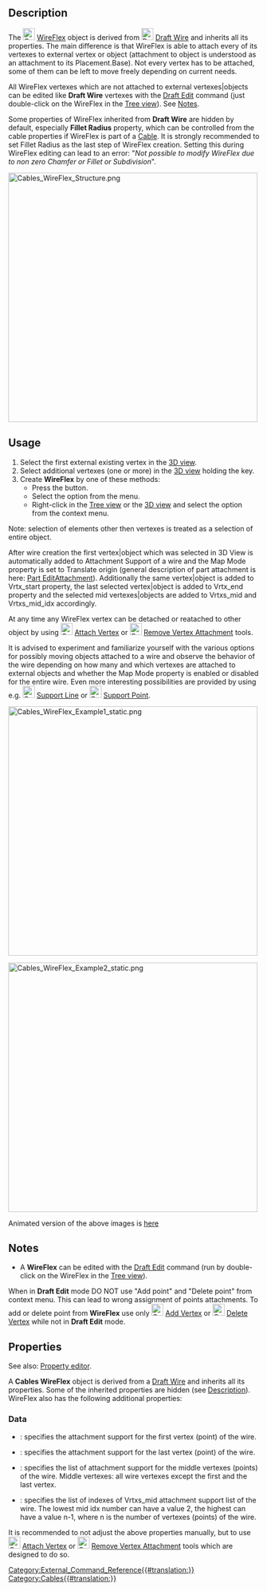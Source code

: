 <languages/>
<translate>

<!--T:1-->
{{Docnav
|
|[[Cables_AddVertex|Add Vertex]]
|[[Cables_Workbench|Cables]]
|IconL=
|IconR=Cables_AddVertex.svg
|IconC=Cables_workbench_icon.svg
}}

<!--T:2-->
{{GuiCommand
|Name=Cables WireFlex
|MenuLocation=Cable Wires → New Wire Flex
|Workbenches=[[Cables_Workbench|Cables]]
|Shortcut=
|Version=1.0
|SeeAlso=[[Cables_AddVertex|Cables AddVertex]], [[Cables_DelVertex|Cables DelVertex]], [[Cables_AttachVertex|Cables AttachVertex]], [[Cables_RemoveVertexAttachment|Cables RemoveVertexAttachment]]
}}

==Description== <!--T:3-->

<!--T:4-->
The [[Image:Cables_WireFlex.svg|24px]] [[Cables_WireFlex|WireFlex]] object is derived from [[Image:Draft_Wire.svg|24px]] [[Draft_Wire|Draft Wire]] and inherits all its properties. The main difference is that WireFlex is able to attach every of its vertexes to external vertex or object (attachment to object is understood as an attachment to its Placement.Base). Not every vertex has to be attached, some of them can be left to move freely depending on current needs.

<!--T:5-->
All WireFlex vertexes which are not attached to external vertexes|objects can be edited like '''Draft Wire''' vertexes with the [[Draft_Edit|Draft Edit]] command (just double-click on the WireFlex in the [[Tree_view|Tree view]]). See [[#Notes|Notes]].

<!--T:6-->
Some properties of WireFlex inherited from '''Draft Wire''' are hidden by default, especially '''Fillet Radius''' property, which can be controlled from the cable properties if WireFlex is part of a [[Cables_Cable|Cable]]. It is strongly recommended to set Fillet Radius as the last step of WireFlex creation. Setting this during WireFlex editing can lead to an error: "''Not possible to modify WireFlex due to non zero Chamfer or Fillet or Subdivision''".

</translate>
[[Image:Cables_WireFlex_Structure.png|500px]]
<translate>
<!--T:7-->
{{Caption|Sample structure of WireFlex}}

==Usage== <!--T:8-->

<!--T:9-->
# Select the first external existing vertex in the [[3D_view|3D view]].
# Select additional vertexes (one or more) in the [[3D_view|3D view]] holding the {{KEY|CTRL}} key.
# Create '''WireFlex''' by one of these methods:
#* Press the {{Button|[[Image:Cables_WireFlex.svg|16px]] [[Cables_WireFlex|WireFlex]]}} button.
#* Select the {{MenuCommand|Cable Wires → [[Image:Cables_WireFlex.svg|16px]] WireFlex}} option from the menu.
#* Right-click in the [[Tree_view|Tree view]] or the [[3D_view|3D view]] and select the {{MenuCommand|Cable Wires → [[Image:Cables_WireFlex.svg|16px]] WireFlex}} option from the context menu.

<!--T:10-->
Note: selection of elements other then vertexes is treated as a selection of entire object.

<!--T:11-->
After wire creation the first vertex|object which was selected in 3D View is automatically added to Attachment Support of a wire and the Map Mode property is set to Translate origin (general description of part attachment is here: [[Part_EditAttachment|Part EditAttachment]]). Additionally the same vertex|object is added to Vrtx_start property, the last selected vertex|object is added to Vrtx_end property and the selected mid vertexes|objects are added to Vrtxs_mid and Vrtxs_mid_idx accordingly.

<!--T:12-->
At any time any WireFlex vertex can be detached or reatached to other object by using [[Image:Cables_AttachVertex.svg|24px]] [[Cables_AttachVertex|Attach Vertex]] or [[Image:Cables_RemoveVertexAttachment.svg|24px]] [[Cables_RemoveVertexAttachment|Remove Vertex Attachment]] tools.

<!--T:13-->
It is advised to experiment and familiarize yourself with the various options for possibly moving objects attached to a wire and observe the behavior of the wire depending on how many and which vertexes are attached to external objects and whether the Map Mode property is enabled or disabled for the entire wire. Even more interesting possibilities are provided by using e.g. [[Image:Cables_SupportLine.svg|24px]] [[Cables_SupportLine|Support Line]] or [[Image:Cables_SupportPoint.svg|24px]] [[Cables_SupportPoint|Support Point]].

</translate>
[[Image:Cables_WireFlex_Example1_static.png|500px]]
<translate>
<!--T:14-->
{{Caption|Example1<br/>Movement of the Cube1 which is attached to WireFlex start vertex when Attachment Map Mode of WireFlex is set to Translate origin.}}

</translate>
[[Image:Cables_WireFlex_Example2_static.png|500px]]
<translate>
<!--T:15-->
{{Caption|Example2<br/>Movement of the Cube1 which is attached to WireFlex start vertex when Attachment Map Mode of WireFlex is Deactivated.}}

<!--T:16-->
Animated version of the above images is [[Cables_Example2_WireFlex|here]]

==Notes== <!--T:17-->

<!--T:18-->
* A '''WireFlex''' can be edited with the [[Draft_Edit|Draft Edit]] command (run by double-click on the WireFlex in the [[Tree_view|Tree view]]).
When in '''Draft Edit''' mode DO NOT use "Add point" and "Delete point" from context menu. This can lead to wrong assignment of points attachments. To add or delete point from '''WireFlex''' use only [[Image:Cables_AddVertex.svg|24px]] [[Cables_AddVertex|Add Vertex]] or [[Image:Cables_DelVertex.svg|24px]] [[Cables_DelVertex|Delete Vertex]] while not in '''Draft Edit''' mode.

==Properties== <!--T:19-->

<!--T:20-->
See also: [[Property_editor|Property editor]].

<!--T:21-->
A '''Cables WireFlex''' object is derived from a [[Draft_Wire|Draft Wire]] and inherits all its properties. Some of the inherited properties are hidden (see [[#Description|Description]]). WireFlex also has the following additional properties:

===Data=== <!--T:22-->

<!--T:23-->
{{TitleProperty|Wire Flex}}

<!--T:26-->
* {{PropertyData|Vrtx_start|LinkSub}}: specifies the attachment support for the first vertex (point) of the wire.
* {{PropertyData|Vrtx_end|LinkSub}}: specifies the attachment support for the last vertex (point) of the wire.
* {{PropertyData|Vrtxs_mid|LinkSubList}}: specifies the list of attachment support for the middle vertexes (points) of the wire. Middle vertexes: all wire vertexes except the first and the last vertex.
* {{PropertyData|Vrtxs_mid_idx|IntegerList}}: specifies the list of indexes of Vrtxs_mid attachment support list of the wire. The lowest mid idx number can have a value 2, the highest can have a value n-1, where n is the number of vertexes (points) of the wire.

<!--T:24-->
It is recommended to not adjust the above properties manually, but to use [[Image:Cables_AttachVertex.svg|24px]] [[Cables_AttachVertex|Attach Vertex]] or [[Image:Cables_RemoveVertexAttachment.svg|24px]] [[Cables_RemoveVertexAttachment|Remove Vertex Attachment]] tools which are designed to do so.


<!--T:25-->
{{Docnav
|
|[[Cables_AddVertex|Add Vertex]]
|[[Cables_Workbench|Cables]]
|IconL=
|IconR=Cables_AddVertex.svg
|IconC=Cables_workbench_icon.svg
}}

</translate>
[[Category:External_Command_Reference{{#translation:}}]]
[[Category:Cables{{#translation:}}]]